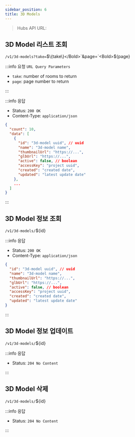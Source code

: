 ```yaml
---
sidebar_position: 6
title: 3D Models
---
```



> Hubs API URL: <a><APIUrl /></a>

## 3D Model 리스트 조회

`/v1/3d-models?take=`<Bold>$\{take\}</Bold>`&page=`<Bold>$\{page\}</Bold>

:::info 요청 `URL Query Parameters`

- `take`: number of rooms to return
- `page`: page number to return

:::

:::info 응답

- Status: `200 OK`
- Content-Type: `application/json`

```json
{
  "count": 10,
  "data": [
    {
      "id": "3d-model uuid", // uuid
      "name": "3d-model name",
      "thumbnailUrl": "https://...",
      "glbUrl": "https://...",
      "active": false, // boolean
      "accessKey": "project uuid",
      "created": "created date",
      "updated": "latest update date"
    },
    ...
  ]
}
```

:::

## 3D Model 정보 조회

`/v1/3d-models/`<Bold>$\{id\}</Bold>

:::info 응답

- Status: `200 OK`
- Content-Type: `application/json`

```json
{
  "id": "3d-model uuid", // uuid
  "name": "3d-model name",
  "thumbnailUrl": "https://...",
  "glbUrl": "https://...",
  "active": false, // boolean
  "accessKey": "project uuid",
  "created": "created date",
  "updated": "latest update date"
}
```

:::

## 3D Model 정보 업데이트

`/v1/3d-models/`<Bold>$\{id\}</Bold>

:::info 응답

- Status: `204 No Content`

:::

## 3D Model 삭제

`/v1/3d-models/`<Bold>$\{id\}</Bold>

:::info 응답

- Status: `204 No Content`

:::
